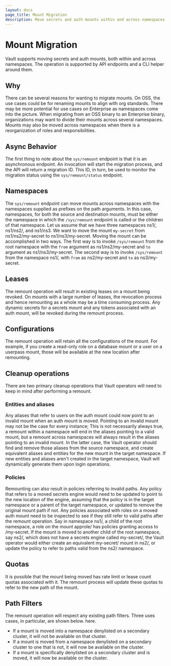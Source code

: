 ```yaml
---
layout: docs
page_title: Mount Migration
description: Move secrets and auth mounts within and across namespaces
---
```


# Mount Migration

Vault supports moving secrets and auth mounts, both within and across namespaces. The operation
is supported by API endpoints and a CLI helper around them.

## Why

There can be several reasons for wanting to migrate mounts. On OSS, the use cases could be for 
renaming mounts to align with org standards. 
There may be more potential for use cases on Enterprise as namespaces come into the picture. 
When migrating from an OSS binary to an Enterprise binary, organizations may want to divide their 
mounts across several namespaces. Mounts may also be moved across namespaces when there is a reorganization
of roles and responsibilities.

## Async Behavior

The first thing to note about the `sys/remount` endpoint is that it is an asynchronous endpoint. An invocation
will start the migration process, and the API will return a migration ID. This ID, in turn, be used to monitor
the migration status using the `sys/remount/status` endpoint.

## Namespaces

The `sys/remount` endpoint can move mounts across namespaces with the namespaces supplied as prefixes
on the path arguments. In this case, namespaces, for both the source and destination mounts, must be 
either the namespace in which the `/sys/remount` endpoint is called or the children of that namespace. Let us assume that 
we have three namespaces ns1/, ns1/ns2/, and ns1/ns3. We want to move the mount `my-secret` from ns1/ns2/my-secret to ns1/ns3/my-secret. 
Moving the mount can be accomplished in two ways. The first way is to invoke `/sys/remount` from the root namespace with the `from` argument as ns1/ns2/my-secret 
and `to` argument as ns1/ns3/my-secret. The second way is to invoke `/sys/remount` from the namespace ns1/, with `from` as ns2/my-secret and `to` 
as ns3/my-secret.

## Leases

The remount operation will result in existing leases on a mount being revoked. On mounts with a large number of leases, the revocation process and hence remounting as a whole may be a time consuming process.
Any dynamic secrets for a secrets mount and any tokens associated
with an auth mount, will be revoked during the remount process.

## Configurations

The remount operation will retain all the configurations of the mount. For example, if you create a read-only role
on a database mount or a user on a userpass mount, those will be available at the new location after remounting.

## Cleanup operations

There are two primary cleanup operations that Vault operators will need to keep in mind after performing a remount.

### Entities and aliases

Any aliases that refer to users on the auth mount could now point to an invalid mount when an auth mount is moved. Pointing to an invalid mount may not be the case for every instance;
This is not necessarily always true, a remount within a namespace will end in the aliases pointing to a valid mount,
but a remount across namespaces will always result in the aliases pointing to an invalid mount. In the latter case,
the Vault operator should find and remove those aliases from the source namespace, and create equivalent aliases
and entities for the new mount in the target namespace. If new entities and aliases aren't created in the target namespace,
Vault will dynamically generate them upon login operations.

### Policies

Remounting can also result in policies referring to invalid paths. Any policy that refers to a moved secrets engine
would need to be updated to point to the new location of the engine, assuming that the policy is in the target namespace 
or a parent of the target namespace, or updated to remove the original mount path if not. 
Any policies associated with roles on a moved auth mount need to be inspected
to see if they still refer to valid paths after the remount operation. Say in namespace ns1/, a child of the root namespace, a role on the mount approle/
has policies granting access to /my-secret. If the mount is moved to another child of the root namespace, say ns2/,
which does not have a secrets engine called my-secret/, the Vault operator would either create an equivalent my-secret/
mount in ns2/, or update the policy to refer to paths valid from the ns2/ namespace.

## Quotas

It is possible that the mount being moved has rate limit or lease count quotas associated with it. The remount process
will update these quotas to refer to the new path of the mount.

## Path Filters

The remount operation will respect any existing path filters. Three uses cases, in particular, are shown below.
here. 
* If a mount is moved into a namespace denylisted on a secondary cluster, it will not be available on that cluster.
* If a mount is moved from a namespace denylisted on a secondary cluster to one that is not, it will now be available
on the cluster.
* If a mount is specifically denylisted on a secondary cluster and is moved, it will now be available on the cluster.


